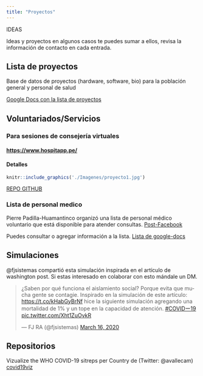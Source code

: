 ```yaml
---
title: "Proyectos"
---
```

IDEAS

Ideas y proyectos en algunos casos te puedes sumar a ellos, revisa la información de contacto en cada entrada. 

## Lista de proyectos 

Base de datos de proyectos (hardware, software, bio) para la población general y personal de salud

[Google Docs con la lista de proyectos](https://docs.google.com/spreadsheets/d/1b6pNTaSLhot0tKwDuhXCh9glBSZZ7TR2QPnloMGLS-Q/edit#gid=1567877262)


## Voluntariados/Servicios

### Para sesiones de consejería virtuales 

#### [https://www.hospitapp.pe/](https://www.hospitapp.pe/)

#### Detalles 

```r
knitr::include_graphics('./Imagenes/proyecto1.jpg')
```

[REPO GITHUB](https://github.com/BenjiSantos/callme-for-covit19)

### Lista de personal medico

Pierre Padilla-Huamantinco organizó una lista de personal médico voluntario que está disponible para atender consultas.  [Post-Facebook](https://www.facebook.com/pierre.padilla/posts/10218763295786247?comment_id=10218775110481607&notif_id=1584453404437361&notif_t=mentions_comment)

Puedes consultar o agregar información a la lista.  [Lista de google-docs](https://docs.google.com/spreadsheets/d/1Ol06VJ6KD0GcRtjmWy_e58ZxY2yngEawJN9S8GW26Mw/edit?fbclid=IwAR2PS3VXDh2ZEcbzOArZWVD-3bpQdNyPoxt-kI3rAN_8k6BtrBIu7te0QK4#gid=0)


## Simulaciones

@fjsistemas compartió esta simulación inspirada en el artículo de washington post. Si estas interesado en colaborar con esto mándale un DM. 

<blockquote class="twitter-tweet"><p lang="es" dir="ltr">¿Saben por qué funciona el aislamiento social? Porque evita que mucha gente se contagie. Inspirado en la simulación de este artículo: <a href="https://t.co/kHabGyBrNf">https://t.co/kHabGyBrNf</a> hice la siguiente simulación agregando una mortalidad de 1% y un tope en la capacidad de atención. <a href="https://twitter.com/hashtag/COVID%E3%83%BC19?src=hash&amp;ref_src=twsrc%5Etfw">#COVIDー19</a> <a href="https://t.co/Xht1ZuOvkR">pic.twitter.com/Xht1ZuOvkR</a></p>&mdash; FJ RA (@fjsistemas) <a href="https://twitter.com/fjsistemas/status/1239390168848707585?ref_src=twsrc%5Etfw">March 16, 2020</a></blockquote> <script async src="https://platform.twitter.com/widgets.js" charset="utf-8"></script>

## Repositorios 

Vizualize the WHO COVID-19 sitreps per Country de (Twitter: @avallecam)
[covid19viz](https://github.com/avallecam/covid19viz)


